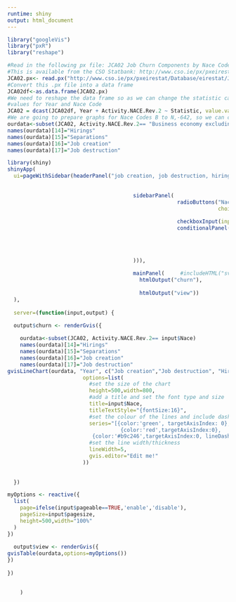 ```yaml
---
runtime: shiny
output: html_document
---
```


```r
library("googleVis")
library("pxR")
library("reshape")

#Read in the following px file: JCA02 Job Churn Components by Nace Code, Year and Statistic, e.g. Jobs Created, Jobs Destroyed, etc. 
#This is available from the CSO Statbank: http://www.cso.ie/px/pxeirestat/database/eirestat/Job%20Churn/Job%20Churn_statbank.asp?sp=Job%20Churn&Planguage=0
JCA02.px<- read.px("http://www.cso.ie/px/pxeirestat/Database/eirestat/Job%20Churn/JCA02.px")
#Convert this .px file into a data frame
JCA02df<-as.data.frame(JCA02.px)
#We need to reshape the data frame so as we can change the statistic categories into variables which have 
#values for Year and Nace Code
JCA02 = dcast(JCA02df, Year + Activity.NACE.Rev.2 ~ Statistic, value.var="value", fun.aggregate=sum)
#We are going to prepare graphs for Nace Codes B to N,-642, so we can create a smaller dataset which just this category
ourdata<-subset(JCA02, Activity.NACE.Rev.2== "Business economy excluding activities of holding companies (B to N,-642)")
names(ourdata)[14]="Hirings"
names(ourdata)[15]="Separations"
names(ourdata)[16]="Job creation"
names(ourdata)[17]="Job destruction"
```

```r
library(shiny)
shinyApp(
  ui=pageWithSidebar(headerPanel("job creation, job destruction, hirings and separations by Nace Code sector"),
                                        
                                        
                                        sidebarPanel( 
                                                      radioButtons("Nace", "Choose a Nace Code:",
                                                                   choices = c(levels(ourdata$Activity.NACE.Rev.2)[1:15],
                                                                               levels(JCA02$Activity.NACE.Rev.2)[65])),
                                                      checkboxInput(inputId = "pageable", label = "Pageable"),
                                                      conditionalPanel("input.pageable==true",
                                                                       numericInput(inputId = "pagesize",
                                                                                    label = "values per page",5
                                        

                                        ))),
                                        
                                        mainPanel(     #includeHTML("svgfiller.js"),
                                          htmlOutput("churn"),
                        
                                          htmlOutput("view"))
  ),
  
  server=(function(input,output) {

  output$churn <- renderGvis({ 
    
    ourdata<-subset(JCA02, Activity.NACE.Rev.2== input$Nace)
    names(ourdata)[14]="Hirings"
    names(ourdata)[15]="Separations"
    names(ourdata)[16]="Job creation"
    names(ourdata)[17]="Job destruction"
gvisLineChart(ourdata, "Year", c("Job creation","Job destruction", "Hirings","Separations"), 
                        options=list(
                          #set the size of the chart
                          height=500,width=800,
                          #add a title and set the font type and size
                          title=input$Nace,
                          titleTextStyle="{fontSize:16}",
                          #set the colour of the lines and include dashed lines for Hirings and Separations
                          series="[{color:'green', targetAxisIndex: 0}, 
                                    {color:'red',targetAxisIndex:0},
                           {color:'#b9c246',targetAxisIndex:0, lineDashStyle: [4, 4]},{color:'#e7711b',targetAxisIndex:0, lineDashStyle: [4, 4] }]",               
                          #set the line width/thickness
                          lineWidth=5,
                          gvis.editor="Edit me!"
                        ))
  
  
  })

myOptions <- reactive({
  list(
    page=ifelse(input$pageable==TRUE,'enable','disable'),
    pageSize=input$pagesize,
    height=500,width="100%"
  )
})
  
  output$view <- renderGvis({
gvisTable(ourdata,options=myOptions())
})
  
})

    
    )
```
